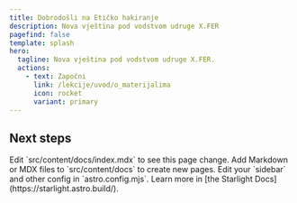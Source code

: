 ```yaml
---
title: Dobrodošli na Etičko hakiranje
description: Nova vještina pod vodstvom udruge X.FER
pagefind: false
template: splash
hero:
  tagline: Nova vještina pod vodstvom udruge X.FER.
  actions:
    - text: Započni
      link: /lekcije/uvod/o_materijalima
      icon: rocket
      variant: primary
---
```



## Next steps

<CardGrid stagger>
	<Card title="Update content" icon="pencil">
		Edit `src/content/docs/index.mdx` to see this page change.
	</Card>
	<Card title="Add new content" icon="add-document">
		Add Markdown or MDX files to `src/content/docs` to create new pages.
	</Card>
	<Card title="Configure your site" icon="setting">
		Edit your `sidebar` and other config in `astro.config.mjs`.
	</Card>
	<Card title="Read the docs" icon="open-book">
		Learn more in [the Starlight Docs](https://starlight.astro.build/).
	</Card>
</CardGrid>
